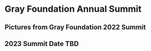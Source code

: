 

# Gray Foundation Annual Summit

## Pictures from Gray Foundation 2022 Summit 


## 2023 Summit Date TBD
